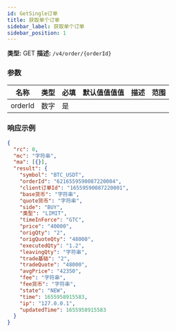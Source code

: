 ```yaml
---
id: GetSingle订单
title: 获取单个订单
sidebar_label: 获取单个订单
sidebar_position: 1
---
```


**类型:** GET **描述:** `/v4/order/{orderId}`

### 参数

| 名称    | 类型   | 必填 | 默认值值值值 | 描述 | 范围 |
| ------- | ------ | --------- | ------- | ----------- | ------ |
| orderId | 数字 | 是      |         |             |        |

### 响应示例

```json title="响应"
{
  "rc": 0,
  "mc": "字符串",
  "ma": [{}],
  "result": {
    "symbol": "BTC_USDT",
    "orderId": "6216559590087220004",
    "client订单Id": "16559590087220001",
    "base货币": "字符串",
    "quote货币": "字符串",
    "side": "BUY",
    "类型": "LIMIT",
    "timeInForce": "GTC",
    "price": "40000",
    "origQty": "2",
    "origQuoteQty": "48000",
    "executedQty": "1.2",
    "leavingQty": "字符串",
    "trade基础": "2",
    "tradeQuote": "48000",
    "avgPrice": "42350",
    "fee": "字符串",
    "fee货币": "字符串",
    "state": "NEW",
    "time": 1655958915583,
    "ip": "127.0.0.1",
    "updatedTime": 1655958915583
  }
}
```
